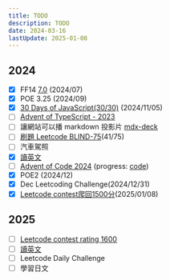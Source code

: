 ---
title: TODO
description: TODO
date: 2024-03-16
lastUpdate: 2025-01-08
---

## 2024

- [x] FF14 [7.0](https://na.finalfantasyxiv.com/dawntrail/) (2024/07)
- [x] POE 3.25 (2024/09)
- [x] [30 Days of JavaScript(30/30)](/notes/js/30-days-of-javascript) (2024/11/05)
- [ ] [Advent of TypeScript - 2023](https://typehero.dev/aot-2023)
- [ ] 讓網站可以播 markdown 投影片 [mdx-deck](https://github.com/jxnblk/mdx-deck?tab=readme-ov-file#getting-started)
- [ ] [刷題 Leetcode BLIND-75](/notes/leetcode/blind75)(41/75)
- [ ] 汽車駕照
- [x] [讀英文](/notes/english/afterwork2024)
- [ ] [Advent of Code 2024](https://adventofcode.com/2024) (progress: [code](https://github.com/moved0311/adventofcode/tree/master/2024))
- [x] POE2 (2024/12)
- [x] Dec Leetcoding Challenge(2024/12/31)
- [x] [Leetcode contest爬回1500分](https://leetcode.com/u/moved0311/)(2025/01/08)

## 2025
- [ ] [Leetcode contest rating 1600](https://leetcode.com/u/moved0311/)
- [ ] [讀英文](/notes/english/afterwork2025)
- [ ] Leetcode Daily Challenge
- [ ] 學習日文